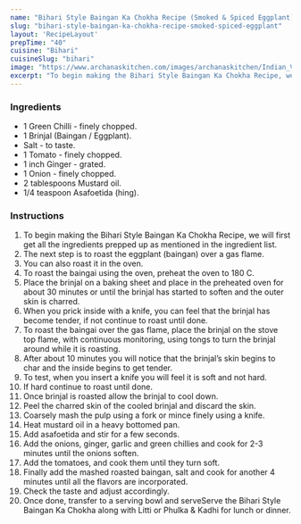 ---
name: "Bihari Style Baingan Ka Chokha Recipe (Smoked & Spiced Eggplant)"
slug: "bihari-style-baingan-ka-chokha-recipe-smoked-spiced-eggplant"
layout: 'RecipeLayout'
prepTime: "40"
cuisine: "Bihari"
cuisineSlug: "bihari"
image: "https://www.archanaskitchen.com/images/archanaskitchen/Indian_Vegetables_Dry/Bihari_Style_Baingan_Choka_Recipe_Smoked_Mashed_Eggplant-1.jpg"
excerpt: "To begin making the Bihari Style Baingan Ka Chokha Recipe, we will first get all the ingredients prepped up as mentioned in the ingredient list"
---

### Ingredients

- 1 Green Chilli - finely chopped.
- 1 Brinjal (Baingan / Eggplant).
- Salt - to taste.
- 1 Tomato - finely chopped.
- 1 inch Ginger - grated.
- 1 Onion - finely chopped.
- 2 tablespoons Mustard oil.
- 1/4 teaspoon Asafoetida (hing).

### Instructions

1. To begin making the Bihari Style Baingan Ka Chokha Recipe, we will first get all the ingredients prepped up as mentioned in the ingredient list.
1. The next step is to roast the eggplant (baingan) over a gas flame.
1. You can also roast it in the oven.
1. To roast the baingai using the oven, preheat the oven to 180 C.
1. Place the brinjal on a baking sheet and place in the preheated oven for about 30 minutes or until the brinjal has started to soften and the outer skin is charred.
1. When you prick inside with a knife, you can feel that the brinjal has become tender, if not continue to roast until done.
1. To roast the baingai over the gas flame, place the brinjal on the stove top flame, with continuous monitoring, using tongs to turn the brinjal around while it is roasting.
1. After about 10 minutes you will notice that the brinjal’s skin begins to char and the inside begins to get tender.
1. To test, when you insert a knife you will feel it is soft and not hard.
1. If hard continue to roast until done.
1. Once brinjal is roasted allow the brinjal to cool down.
1. Peel the charred skin of the cooled brinjal and discard the skin.
1. Coarsely mash the pulp using a fork or mince finely using a knife.
1. Heat mustard oil in a heavy bottomed pan.
1. Add asafoetida and stir for a few seconds.
1. Add the onions, ginger, garlic and green chillies and cook for 2-3 minutes until the onions soften.
1. Add the tomatoes, and cook them until they turn soft.
1. Finally add the mashed roasted baingan, salt and cook for another 4 minutes until all the flavors are incorporated.
1. Check the taste and adjust accordingly.
1. Once done, transfer to a serving bowl and serveServe the Bihari Style Baingan Ka Chokha along with Litti or Phulka & Kadhi for lunch or dinner.

